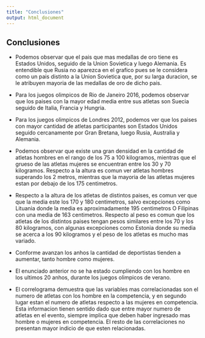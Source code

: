 ```yaml
---
title: "Conclusiones"
output: html_document
---
```




## Conclusiones

* Podemos observar que el pais que mas medallas de oro tiene es Estados Unidos, seguido de la Union Sovietica y luego Alemania. Es entendible que Rusia no aparezca en el grafico pues se le considera como un pais distinto a la Union Sovietica que, por su larga duracion, se le atribuyen mayoria de las medallas de oro de dicho pais.

* Para los juegos olimpicos de Rio de Janeiro 2016, podemos observar que los paises con la mayor edad media entre sus atletas son Suecia seguido de Italia, Francia y Hungria.

* Para los juegos olimpicos de Londres 2012, podemos ver que los paises con mayor cantidad de atletas participantes son Estados Unidos seguido cercanamente por Gran Bretana, luego Rusia, Australia y Alemania.

* Podemos observar que existe una gran densidad en la cantidad de atletas hombres en el rango de los 75 a 100 kilogramos, mientras que el grueso de las atletas mujeres se encuentran entre los 30 y 70 kilogramos. Respecto a la altura es comun ver atletas hombres superando los 2 metros, mientras que la mayoria de las atletas mujeres estan por debajo de los 175 centimetros.

* Respecto a la altura de los atletas de distintos paises, es comun ver que que la media este los 170 y 180 centimetros, salvo excepciones como Lituania donde la media es aproximadamente 195 centimetros O Filipinas con una media de 163 centimetros. Respecto al peso es comun que los atletas de los distintos paises tengan pesos similares entre los 70 y los 80 kilogramos, con algunas excepciones como Estonia donde su media se acerca a los 90 kilogramos y el peso de los atletas es mucho mas variado. 

* Conforme avanzan los anhos la cantidad de deportistas tienden a  aumentar, tanto hombre como mujeres.

* El enunciado anterior no se ha estado cumpliendo con los hombre en los ultimos 20 anhos, durante los juegos olimpicos de verano.

* El correlograma demuestra que las variables mas correlacionadas son el numero de atletas con los hombre en la competencia, y en segundo lugar estan el numero de atletas respecto a las mujeres en competencia. Esta informacion tienen sentido dado que entre mayor numero de atletas en el evento, siempre implica que deben haber ingresado mas hombre o mujeres en competencia. El resto de las correlaciones no presentan mayor indicio de que esten relacionadas.
